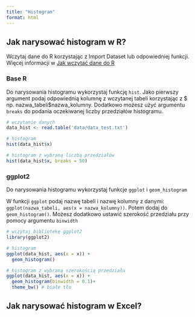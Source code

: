 ```yaml
---
title: "Histogram"
format: html
---
```


## Jak narysować histogram w R?

Wczytaj dane do R korzystając z Import Dataset lub odpowiedniej funkcji. Więcej informacji w [Jak wczytać dane do R](wczytanie_danych.qmd)

### Base R

Do narysowania histogramu wykorzystaj funkcję `hist`. Jako pierwszy argument podaj odpowiednią kolumnę z wczytanej tabeli korzystając z $ np. nazwa_tabeli$nazwa_kolumny. Dodatkowo możesz użyć argumentu `breaks` do podania oczekiwanej liczby przedziałów histogramu.

```r
# wczytanie danych
data_hist <- read.table('data/data_test.txt')

# histogram
hist(data_hist$x)

# histogram z wybraną liczbą przedziałów
hist(data_hist$x, breaks = 50)
```


### ggplot2

Do narysowania histogramu wykorzystaj funkcje `ggplot` i `geom_histogram`

W funkcji `ggplot` podaj nazwę tabeli i nazwę kolumny z danymi: `ggplot(nazwa_tabeli, aes(x = nazwa_kolumny))`. Potem dodaj do `geom_histogram()`. Możesz dodatkowo ustawić szerokość przedziału przy pomocy argumentu `binwidth`

```r
# wczytaj bibliotekę ggplot2
library(ggplot2)

# histogram
ggplot(data_hist, aes(x = x)) + 
  geom_histogram()

# histogram z wybraną szerokością przedziału
ggplot(data_hist, aes(x = x)) + 
  geom_histogram(binwidth = 0.1)+
  theme_bw() # białe tło
```


## Jak narysować histogram w Excel?


